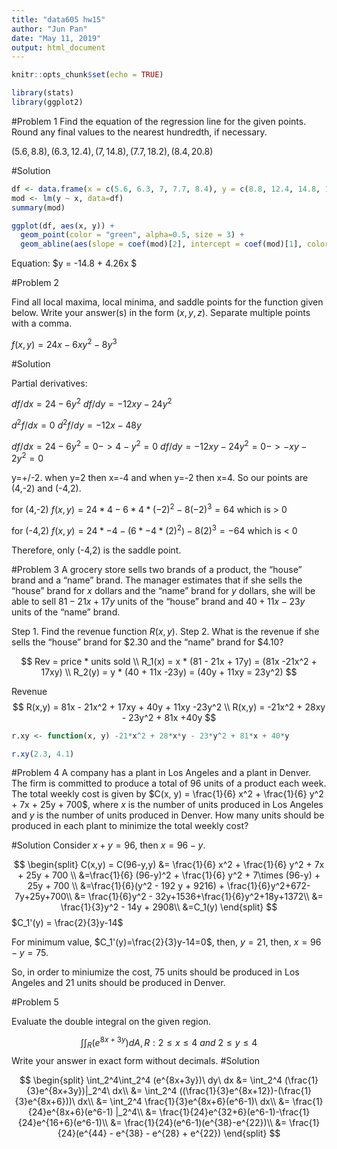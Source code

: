 ---
title: "data605 hw15"
author: "Jun Pan"
date: "May 11, 2019"
output: html_document
---

```{r setup, include=FALSE}
knitr::opts_chunk$set(echo = TRUE)
```

```{r}
library(stats)
library(ggplot2)
```


#Problem 1
Find the equation of the regression line for the given points. Round any final values to the nearest hundredth, if necessary.

$(5.6, 8.8), (6.3, 12.4), (7, 14.8), (7.7, 18.2), (8.4, 20.8)$

#Solution
```{r}
df <- data.frame(x = c(5.6, 6.3, 7, 7.7, 8.4), y = c(8.8, 12.4, 14.8, 18.2, 20.8))
mod <- lm(y ~ x, data=df)
summary(mod)

ggplot(df, aes(x, y)) +
  geom_point(color = "green", alpha=0.5, size = 3) +
  geom_abline(aes(slope = coef(mod)[2], intercept = coef(mod)[1], color="red"))
```

Equation: $y = -14.8 + 4.26x $




#Problem 2

Find all local maxima, local minima, and saddle points for the function given below. Write your answer(s) in the form
$(x, y, z)$. Separate multiple points with a comma.

$f(x, y) = 24x - 6xy^2 - 8y^3$

#Solution

Partial derivatives:

$df/dx = 24-6y^2$
$df/dy = -12xy-24y^2$

$d^2f/dx = 0$
$d^2f/dy = -12x-48y$

$df/dx = 24-6y^2 = 0 -> 4-y^2=0$
$df/dy = -12xy-24y^2 = 0 -> -xy-2y^2=0$

y=+/-2.  when y=2 then x=-4 and when y=-2 then x=4.  So our points are (4,-2) and (-4,2).

for (4,-2)
$f(x,y) = 24*4-6*4*(-2)^2-8(-2)^3 = 64$ which is > 0

for (-4,2)
$f(x,y) = 24*-4-(6*-4*(2)^2)-8(2)^3 = -64$ which is < 0

Therefore, only (-4,2) is the saddle point.


#Problem 3
A grocery store sells two brands of a product, the "house" brand and a "name" brand. The manager estimates that if she sells the "house" brand for $x$ dollars and the "name" brand for $y$ dollars, she will be able to sell $81 - 21x + 17y$ units of the "house" brand and $40 + 11x - 23y$ units of the "name" brand.

Step 1. Find the revenue function $R ( x, y )$.
Step 2. What is the revenue if she sells the "house" brand for \$2.30 and the "name" brand for \$4.10?


$$
Rev = price * units sold \\
R_1(x) = x * (81 - 21x + 17y) = (81x -21x^2 + 17xy) \\
R_2(y) = y * (40 + 11x -23y) = (40y + 11xy = 23y^2)
$$


Revenue
$$
R(x,y) = 81x - 21x^2 + 17xy + 40y + 11xy -23y^2 \\
R(x,y) = -21x^2 + 28xy - 23y^2 + 81x +40y
$$

```{r}
r.xy <- function(x, y) -21*x^2 + 28*x*y - 23*y^2 + 81*x + 40*y

r.xy(2.3, 4.1)
```



#Problem 4
A company has a plant in Los Angeles and a plant in Denver. The firm is committed to produce a total of 96 units of a
product each week. The total weekly cost is given by $C(x, y) = \frac{1}{6} x^2 + \frac{1}{6} y^2 + 7x + 25y + 700$, where $x$ is the number of units produced in Los Angeles and $y$ is the number of units produced in Denver. How many units should be produced in each plant to minimize the total weekly cost?

#Solution
Consider $x+y=96$, then $x=96-y$.

$$
\begin{split}
C(x,y) = C(96-y,y) &= \frac{1}{6} x^2 + \frac{1}{6} y^2 + 7x + 25y + 700 \\
&=\frac{1}{6} (96-y)^2 + \frac{1}{6} y^2 + 7\times (96-y) + 25y + 700 \\
&=\frac{1}{6}(y^2 - 192 y + 9216) + \frac{1}{6}y^2+672-7y+25y+700\\
&= \frac{1}{6}y^2 - 32y+1536+\frac{1}{6}y^2+18y+1372\\
&= \frac{1}{3}y^2 - 14y + 2908\\
&=C_1(y)
\end{split}
$$
$C_1'(y) = \frac{2}{3}y-14$

For minimum value,
$C_1'(y)=\frac{2}{3}y-14=0$,
then, $y=21$,
then, $x=96-y=75$.

So, in order to miniumize the cost, 75 units should be produced in Los Angeles and 21 units should be produced in Denver.





#Problem 5

Evaluate the double integral on the given region.

$$
\int\int_R (e^{8x+3y}) dA, R:2\le x\le4\ and\ 2 \le y \le 4
$$
Write your answer in exact form without decimals.
#Solution


$$
\begin{split}
\int_2^4\int_2^4 (e^{8x+3y})\ dy\ dx &= \int_2^4 (\frac{1}{3}e^{8x+3y})|_2^4\ dx\\
&= \int_2^4 ((\frac{1}{3}e^{8x+12})-(\frac{1}{3}e^{8x+6}))\ dx\\
&= \int_2^4 \frac{1}{3}e^{8x+6}(e^6-1)\ dx\\
&=  \frac{1}{24}e^{8x+6}(e^6-1) |_2^4\\
&= \frac{1}{24}e^{32+6}(e^6-1)-\frac{1}{24}e^{16+6}(e^6-1)\\
&= \frac{1}{24}(e^6-1)(e^{38}-e^{22})\\
&= \frac{1}{24}(e^{44} - e^{38} - e^{28} + e^{22})
\end{split}
$$

